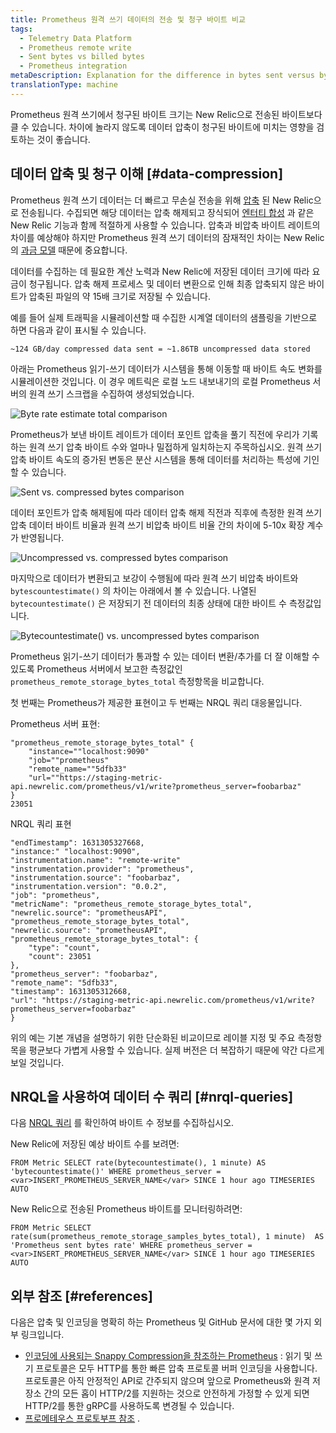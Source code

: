 ```yaml
---
title: Prometheus 원격 쓰기 데이터의 전송 및 청구 바이트 비교
tags:
  - Telemetry Data Platform
  - Prometheus remote write
  - Sent bytes vs billed bytes
  - Prometheus integration
metaDescription: Explanation for the difference in bytes sent versus bytes stored and billed for Prometheus remote write data.
translationType: machine
---
```






Prometheus 원격 쓰기에서 청구된 바이트 크기는 New Relic으로 전송된 바이트보다 클 수 있습니다. 차이에 놀라지 않도록 데이터 압축이 청구된 바이트에 미치는 영향을 검토하는 것이 좋습니다.

## 데이터 압축 및 청구 이해 [#data-compression]

Prometheus 원격 쓰기 데이터는 더 빠르고 무손실 전송을 위해 [압축](https://prometheus.io/docs/prometheus/latest/storage/#remote-storage-integrations) 된 New Relic으로 전송됩니다. 수집되면 해당 데이터는 압축 해제되고 장식되어 [엔터티 합성](/docs/new-relic-one/use-new-relic-one/core-concepts/what-entity-new-relic/#entity-synthesis) 과 같은 New Relic 기능과 함께 적절하게 사용할 수 있습니다. 압축과 비압축 바이트 레이트의 차이를 예상해야 하지만 Prometheus 원격 쓰기 데이터의 잠재적인 차이는 New Relic의 [과금 모델](/docs/accounts/accounts-billing/new-relic-one-pricing-billing/new-relic-one-pricing-billing/#usage-calculation) 때문에 중요합니다.

데이터를 수집하는 데 필요한 계산 노력과 New Relic에 저장된 데이터 크기에 따라 요금이 청구됩니다. 압축 해제 프로세스 및 데이터 변환으로 인해 최종 압축되지 않은 바이트가 압축된 파일의 약 15배 크기로 저장될 수 있습니다.

예를 들어 실제 트래픽을 시뮬레이션할 때 수집한 시계열 데이터의 샘플링을 기반으로 하면 다음과 같이 표시될 수 있습니다.

```
~124 GB/day compressed data sent = ~1.86TB uncompressed data stored
```

아래는 Prometheus 읽기-쓰기 데이터가 시스템을 통해 이동할 때 바이트 속도 변화를 시뮬레이션한 것입니다. 이 경우 메트릭은 로컬 노드 내보내기의 로컬 Prometheus 서버의 원격 쓰기 스크랩을 수집하여 생성되었습니다.

<img
  title="Byte rate estimate total comparison"
  alt="Byte rate estimate total comparison"
  src={infrastructureByteRateEstimate}
/>

Prometheus가 보낸 바이트 레이트가 데이터 포인트 압축을 풀기 직전에 우리가 기록하는 원격 쓰기 압축 바이트 수와 얼마나 밀접하게 일치하는지 주목하십시오. 원격 쓰기 압축 바이트 속도의 증가된 변동은 분산 시스템을 통해 데이터를 처리하는 특성에 기인할 수 있습니다.

<img
  title="Sent vs. compressed bytes comparison"
  alt="Sent vs. compressed bytes comparison"
  src={infrastructureSentvsCompressedChart}
/>

데이터 포인트가 압축 해제됨에 따라 데이터 압축 해제 직전과 직후에 측정한 원격 쓰기 압축 데이터 바이트 비율과 원격 쓰기 비압축 바이트 비율 간의 차이에 5-10x 확장 계수가 반영됩니다.

<img
  title="Uncompressed vs. compressed bytes comparison"
  alt="Uncompressed vs. compressed bytes comparison"
  src={infrastructureUncompressedvsCompressedChart}
/>

마지막으로 데이터가 변환되고 보강이 수행됨에 따라 원격 쓰기 비압축 바이트와 `bytescountestimate()` 의 차이는 아래에서 볼 수 있습니다. 나열된 `bytecountestimate()` 은 저장되기 전 데이터의 최종 상태에 대한 바이트 수 측정값입니다.

<img
  title="Bytecountestimate() vs. uncompressed bytes comparison"
  alt="Bytecountestimate() vs. uncompressed bytes comparison"
  src={infrastructureCountEstimatevsUncompressedChart}
/>

Prometheus 읽기-쓰기 데이터가 통과할 수 있는 데이터 변환/추가를 더 잘 이해할 수 있도록 Prometheus 서버에서 보고한 측정값인 `prometheus_remote_storage_bytes_total` 측정항목을 비교합니다.

첫 번째는 Prometheus가 제공한 표현이고 두 번째는 NRQL 쿼리 대응물입니다.

Prometheus 서버 표현:

```
"prometheus_remote_storage_bytes_total" {
	"instance=""localhost:9090"
	"job=""prometheus"
	"remote_name=""5dfb33"
	"url=""https://staging-metric-api.newrelic.com/prometheus/v1/write?prometheus_server=foobarbaz"
}
23051
```

NRQL 쿼리 표현

```
"endTimestamp": 1631305327668,
"instance:" "localhost:9090",
"instrumentation.name": "remote-write"
"instrumentation.provider": "prometheus",
"instrumentation.source": "foobarbaz",
"instrumentation.version": "0.0.2",
"job": "prometheus",
"metricName": "prometheus_remote_storage_bytes_total",
"newrelic.source": "prometheusAPI",
"prometheus_remote_storage_bytes_total",
"newrelic.source": "prometheusAPI",
"prometheus_remote_storage_bytes_total": {
	"type": "count",
	"count": 23051
},
"prometheus_server": "foobarbaz",
"remote_name": "5dfb33",
"timestamp": 1631305312668,
"url": "https://staging-metric-api.newrelic.com/prometheus/v1/write?prometheus_server=foobarbaz"
}
```

<Callout variant="tip">
  위의 예는 기본 개념을 설명하기 위한 단순화된 비교이므로 레이블 지정 및 주요 측정항목을 평균보다 가볍게 사용할 수 있습니다. 실제 버전은 더 복잡하기 때문에 약간 다르게 보일 것입니다.
</Callout>

## NRQL을 사용하여 데이터 수 쿼리 [#nrql-queries]

다음 [NRQL 쿼리](/docs/query-your-data/nrql-new-relic-query-language/get-started/introduction-nrql-new-relics-query-language/) 를 확인하여 바이트 수 정보를 수집하십시오.

New Relic에 저장된 예상 바이트 수를 보려면:

```
FROM Metric SELECT rate(bytecountestimate(), 1 minute) AS 'bytecountestimate()' WHERE prometheus_server = <var>INSERT_PROMETHEUS_SERVER_NAME</var> SINCE 1 hour ago TIMESERIES AUTO
```

New Relic으로 전송된 Prometheus 바이트를 모니터링하려면:

```
FROM Metric SELECT rate(sum(prometheus_remote_storage_samples_bytes_total), 1 minute)  AS 'Prometheus sent bytes rate' WHERE prometheus_server = <var>INSERT_PROMETHEUS_SERVER_NAME</var> SINCE 1 hour ago TIMESERIES  AUTO 
```

## 외부 참조 [#references]

다음은 압축 및 인코딩을 명확히 하는 Prometheus 및 GitHub 문서에 대한 몇 가지 외부 링크입니다.

* [인코딩에 사용되는 Snappy Compression을 참조하는 Prometheus](https://prometheus.io/docs/prometheus/latest/storage/#overview) : 읽기 및 쓰기 프로토콜은 모두 HTTP를 통한 빠른 압축 프로토콜 버퍼 인코딩을 사용합니다. 프로토콜은 아직 안정적인 API로 간주되지 않으며 앞으로 Prometheus와 원격 저장소 간의 모든 홉이 HTTP/2를 지원하는 것으로 안전하게 가정할 수 있게 되면 HTTP/2를 통한 gRPC를 사용하도록 변경될 수 있습니다.
* [프로메테우스 프로토부프 참조](https://github.com/prometheus/prometheus/blob/main/prompb/types.proto#L58-L64) .